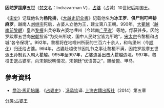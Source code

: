 '''因陀罗跋摩五世'''（[[梵文|梵文]]名：Indravarman V），[[占婆|占婆]]（占城）10世紀后期国王。

《[[宋史|宋史]]》记载他名为'''杨陀排'''，《[[大越史記全書|大越史記全書]]》记载他名为'''冰王罗'''、'''俱尸利叮呷排麻罗'''。越南人[[刘继宗|刘继宗]]死后，占婆人立他为王，建立第八王朝。990年，[[大瞿越|大瞿越]]（[[越南|越南]][[前黎朝|前黎朝]]）皇帝[[黎桓|黎桓]]出兵夺取占婆地哩州（今越南[[广平省|广平省]]）等地，俘获甚多。因陀罗跋摩五世向[[宋朝|宋朝]]投诉“为交州所攻，国中人民财宝皆为所略”，[[宋太宗|宋太宗]]令黎桓和占城“各令保境”。992年，黎桓将在地哩州所获的三百六十余人，和乌里州（今[[顺化|顺化]]）归还给占婆。994年，占婆赴越使节因礼节之事让黎桓不满，因陀罗跋摩五世派王孙制荄入朝大瞿越。995年至997年，占婆连番出击大瞿越边境。997年，黎桓击退占婆军，向宋朝说明情况，宋朝廷“优诏答之”，赐给[[带|带]]、甲马。

==參考資料==
*[[喬治·馬司培羅|喬治·馬司培羅]]. 《[[占婆史|占婆史]]》. [[冯承钧|冯承钧]]译. [[上海古籍出版社|上海古籍出版社]]（2014）第五章

{{start box}}
{{s-before|[[刘继宗|刘继宗]]}}
{{s-title|[[占城|占城]]第八王朝第1代王|989年-997年?}}
{{s-after|[[毗闍耶跋摩|毗闍耶跋摩]]}}
{{end box}}
{{占婆君主}}
[[分类:占婆王|分类:占婆王]]